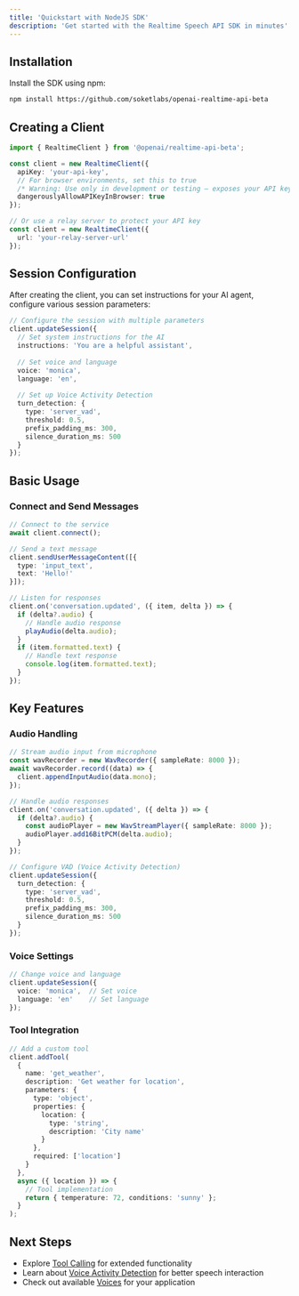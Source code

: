 ```yaml
---
title: 'Quickstart with NodeJS SDK'
description: 'Get started with the Realtime Speech API SDK in minutes'
---
```


## Installation

Install the SDK using npm:

```bash
npm install https://github.com/soketlabs/openai-realtime-api-beta
```

## Creating a Client

```typescript
import { RealtimeClient } from '@openai/realtime-api-beta';

const client = new RealtimeClient({
  apiKey: 'your-api-key',
  // For browser environments, set this to true
  /* Warning: Use only in development or testing — exposes your API key */
  dangerouslyAllowAPIKeyInBrowser: true 
});

// Or use a relay server to protect your API key
const client = new RealtimeClient({
  url: 'your-relay-server-url'
});
```

## Session Configuration

After creating the client, you can set instructions for your AI agent, configure various session parameters:

```typescript
// Configure the session with multiple parameters
client.updateSession({
  // Set system instructions for the AI
  instructions: 'You are a helpful assistant',
  
  // Set voice and language
  voice: 'monica',
  language: 'en',
  
  // Set up Voice Activity Detection
  turn_detection: {
    type: 'server_vad',
    threshold: 0.5,
    prefix_padding_ms: 300,
    silence_duration_ms: 500
  }
});
```

## Basic Usage

### Connect and Send Messages

```typescript
// Connect to the service
await client.connect();

// Send a text message
client.sendUserMessageContent([{
  type: 'input_text',
  text: 'Hello!'
}]);

// Listen for responses
client.on('conversation.updated', ({ item, delta }) => {
  if (delta?.audio) {
    // Handle audio response
    playAudio(delta.audio);
  }
  if (item.formatted.text) {
    // Handle text response
    console.log(item.formatted.text);
  }
});
```

## Key Features

### Audio Handling
```typescript
// Stream audio input from microphone
const wavRecorder = new WavRecorder({ sampleRate: 8000 });
await wavRecorder.record((data) => {
  client.appendInputAudio(data.mono);
});

// Handle audio responses
client.on('conversation.updated', ({ delta }) => {
  if (delta?.audio) {
    const audioPlayer = new WavStreamPlayer({ sampleRate: 8000 });
    audioPlayer.add16BitPCM(delta.audio);
  }
});

// Configure VAD (Voice Activity Detection)
client.updateSession({
  turn_detection: {
    type: 'server_vad',
    threshold: 0.5,
    prefix_padding_ms: 300,
    silence_duration_ms: 500
  }
});
```

### Voice Settings
```typescript
// Change voice and language
client.updateSession({
  voice: 'monica',  // Set voice
  language: 'en'    // Set language
});
```

### Tool Integration
```typescript
// Add a custom tool
client.addTool(
  {
    name: 'get_weather',
    description: 'Get weather for location',
    parameters: {
      type: 'object',
      properties: {
        location: {
          type: 'string',
          description: 'City name'
        }
      },
      required: ['location']
    }
  },
  async ({ location }) => {
    // Tool implementation
    return { temperature: 72, conditions: 'sunny' };
  }
);
```

## Next Steps
- Explore [Tool Calling](/concepts/tool_calling) for extended functionality
- Learn about [Voice Activity Detection](/concepts/vad) for better speech interaction
- Check out available [Voices](/concepts/voice) for your application